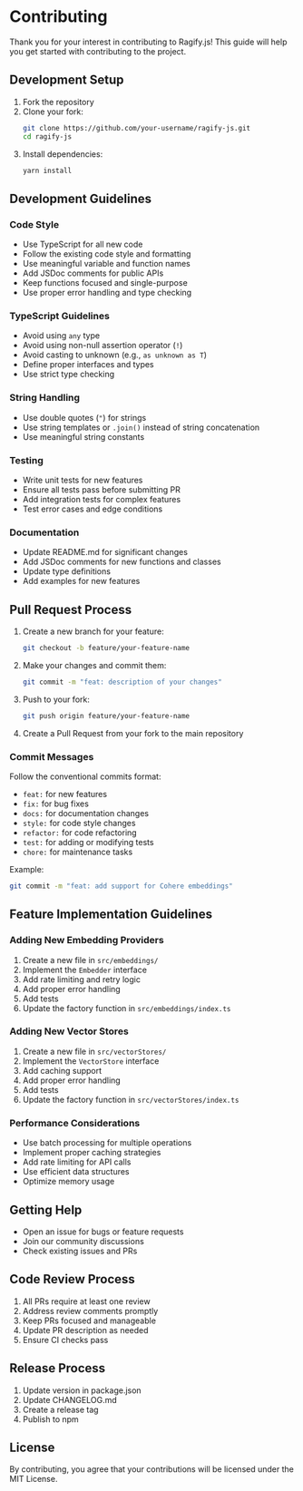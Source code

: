 # Contributing

Thank you for your interest in contributing to Ragify.js! This guide will help you get started with contributing to the project.

## Development Setup

1. Fork the repository
2. Clone your fork:
   ```bash
   git clone https://github.com/your-username/ragify-js.git
   cd ragify-js
   ```
3. Install dependencies:
   ```bash
   yarn install
   ```

## Development Guidelines

### Code Style

- Use TypeScript for all new code
- Follow the existing code style and formatting
- Use meaningful variable and function names
- Add JSDoc comments for public APIs
- Keep functions focused and single-purpose
- Use proper error handling and type checking

### TypeScript Guidelines

- Avoid using `any` type
- Avoid using non-null assertion operator (`!`)
- Avoid casting to unknown (e.g., `as unknown as T`)
- Define proper interfaces and types
- Use strict type checking

### String Handling

- Use double quotes (`"`) for strings
- Use string templates or `.join()` instead of string concatenation
- Use meaningful string constants

### Testing

- Write unit tests for new features
- Ensure all tests pass before submitting PR
- Add integration tests for complex features
- Test error cases and edge conditions

### Documentation

- Update README.md for significant changes
- Add JSDoc comments for new functions and classes
- Update type definitions
- Add examples for new features

## Pull Request Process

1. Create a new branch for your feature:
   ```bash
   git checkout -b feature/your-feature-name
   ```

2. Make your changes and commit them:
   ```bash
   git commit -m "feat: description of your changes"
   ```

3. Push to your fork:
   ```bash
   git push origin feature/your-feature-name
   ```

4. Create a Pull Request from your fork to the main repository

### Commit Messages

Follow the conventional commits format:
- `feat:` for new features
- `fix:` for bug fixes
- `docs:` for documentation changes
- `style:` for code style changes
- `refactor:` for code refactoring
- `test:` for adding or modifying tests
- `chore:` for maintenance tasks

Example:
```bash
git commit -m "feat: add support for Cohere embeddings"
```

## Feature Implementation Guidelines

### Adding New Embedding Providers

1. Create a new file in `src/embeddings/`
2. Implement the `Embedder` interface
3. Add rate limiting and retry logic
4. Add proper error handling
5. Add tests
6. Update the factory function in `src/embeddings/index.ts`

### Adding New Vector Stores

1. Create a new file in `src/vectorStores/`
2. Implement the `VectorStore` interface
3. Add caching support
4. Add proper error handling
5. Add tests
6. Update the factory function in `src/vectorStores/index.ts`

### Performance Considerations

- Use batch processing for multiple operations
- Implement proper caching strategies
- Add rate limiting for API calls
- Use efficient data structures
- Optimize memory usage

## Getting Help

- Open an issue for bugs or feature requests
- Join our community discussions
- Check existing issues and PRs

## Code Review Process

1. All PRs require at least one review
2. Address review comments promptly
3. Keep PRs focused and manageable
4. Update PR description as needed
5. Ensure CI checks pass

## Release Process

1. Update version in package.json
2. Update CHANGELOG.md
3. Create a release tag
4. Publish to npm

## License

By contributing, you agree that your contributions will be licensed under the MIT License. 